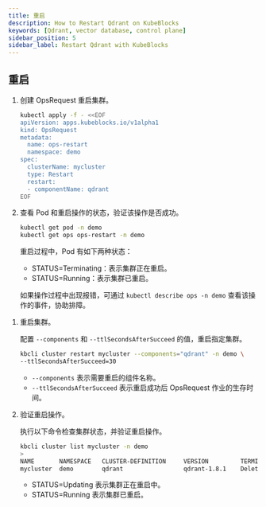 ```yaml
---
title: 重启
description: How to Restart Qdrant on KubeBlocks
keywords: [Qdrant, vector database, control plane]
sidebar_position: 5
sidebar_label: Restart Qdrant with KubeBlocks
---
```




## 重启

<Tabs>

<TabItem value="OpsRequest" label="OpsRequest" default>

1. 创建 OpsRequest 重启集群。

   ```bash
   kubectl apply -f - <<EOF
   apiVersion: apps.kubeblocks.io/v1alpha1
   kind: OpsRequest
   metadata:
     name: ops-restart
     namespace: demo
   spec:
     clusterName: mycluster
     type: Restart
     restart:
     - componentName: qdrant
   EOF
   ```

2. 查看 Pod 和重启操作的状态，验证该操作是否成功。

   ```bash
   kubectl get pod -n demo
   kubectl get ops ops-restart -n demo
   ```

   重启过程中，Pod 有如下两种状态：

   - STATUS=Terminating：表示集群正在重启。
   - STATUS=Running：表示集群已重启。

   如果操作过程中出现报错，可通过 `kubectl describe ops -n demo` 查看该操作的事件，协助排障。

</TabItem>

<TabItem value="kbcli" label="kbcli">

1. 重启集群。

   配置 `--components` 和 `--ttlSecondsAfterSucceed` 的值，重启指定集群。

   ```bash
   kbcli cluster restart mycluster --components="qdrant" -n demo \
   --ttlSecondsAfterSucceed=30
   ```

   - `--components` 表示需要重启的组件名称。
   - `--ttlSecondsAfterSucceed` 表示重启成功后 OpsRequest 作业的生存时间。

2. 验证重启操作。

   执行以下命令检查集群状态，并验证重启操作。

   ```bash
   kbcli cluster list mycluster -n demo
   >
   NAME       NAMESPACE   CLUSTER-DEFINITION     VERSION         TERMINATION-POLICY   STATUS    CREATED-TIME
   mycluster  demo        qdrant                 qdrant-1.8.1    Delete               Running   Aug 15,2023 23:03 UTC+0800
   ```

   * STATUS=Updating 表示集群正在重启中。
   * STATUS=Running 表示集群已重启。

</TabItem>

</Tabs>
